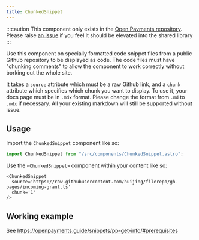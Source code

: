 ```yaml
---
title: ChunkedSnippet
---
```


:::caution
This component only exists in the [Open Payments repository](https://github.com/interledger/open-payments/tree/main/docs/src/components). Please raise [an issue](https://github.com/interledger/docs-design-system/issues/new?assignees=&labels=enhancement&projects=&template=feature_request.yml&title=%5BFEATURE%5D+%3Ctitle%3E) if you feel it should be elevated into the shared library
:::

Use this component on specially formatted code snippet files from a public Github repository to be displayed as code. The code files must have "chunking comments" to allow the component to work correctly without borking out the whole site.

It takes a `source` attribute which must be a raw Github link, and a `chunk` attribute which specifies which chunk you want to display. To use it, your docs page must be in `.mdx` format. Please change the format from `.md` to `.mdx` if necessary. All your existing markdown will still be supported without issue.

## Usage

Import the `ChunkedSnippet` component like so:

```jsx
import ChunkedSnippet from "/src/components/ChunkedSnippet.astro";
```

Use the `<ChunkedSnippet>` component within your content like so:

```
<ChunkedSnippet
  source='https://raw.githubusercontent.com/huijing/filerepo/gh-pages/incoming-grant.ts'
  chunk='1'
/>
```

## Working example

See https://openpayments.guide/snippets/pp-get-info/#prerequisites
